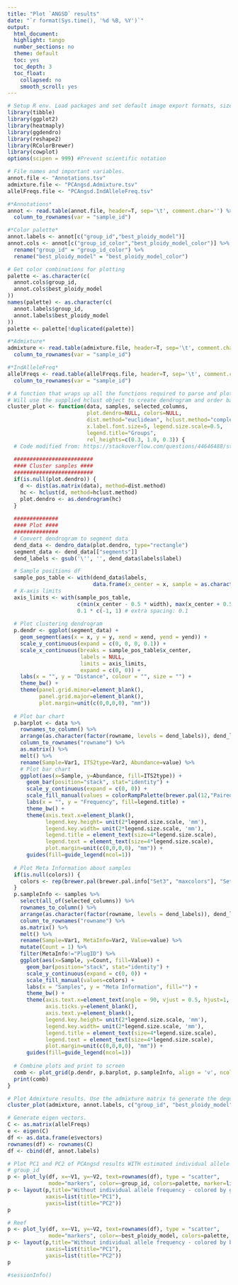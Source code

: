 ```yaml
---
title: "Plot `ANGSD` results"
date: "`r format(Sys.time(), '%d %B, %Y')`"
output:
  html_document:
  highlight: tango
  number_sections: no
  theme: default
  toc: yes
  toc_depth: 3
  toc_float:
    collapsed: no
    smooth_scroll: yes
---
```


```r
# Setup R env. Load packages and set default image export formats, size and resolution.
library(tibble)
library(ggplot2)
library(heatmaply)
library(ggdendro)
library(reshape2)
library(RColorBrewer)
library(cowplot)
options(scipen = 999) #Prevent scientific notation
```

```r
# File names and important variables.
annot.file <- "Annotations.tsv"
admixture.file <- "PCAngsd.Admixture.tsv"
allelFreqs.file <- "PCAngsd.IndAlleleFreq.tsv"
```

```r
#*Annotations*
annot <- read.table(annot.file, header=T, sep='\t', comment.char='') %>% 
  column_to_rownames(var = "sample_id")
```

```r
#*Color palette*
annot.labels <- annot[c("group_id","best_ploidy_model")]
annot.cols <- annot[c("group_id_color","best_ploidy_model_color")] %>% 
  rename("group_id" = "group_id_color") %>% 
  rename("best_ploidy_model" = "best_ploidy_model_color")

# Get color combinations for plotting
palette <- as.character(c(
  annot.cols$group_id, 
  annot.cols$best_ploidy_model
))
names(palette) <- as.character(c(
  annot.labels$group_id, 
  annot.labels$best_ploidy_model
))
palette <- palette[!duplicated(palette)]
```

```r
#*Admixture*
admixture <- read.table(admixture.file, header=T, sep='\t', comment.char='', check.names=FALSE) %>% 
  column_to_rownames(var = "sample_id")
```

```r
#*IndAlleleFreq*
allelFreqs <- read.table(allelFreqs.file, header=T, sep='\t', comment.char='', check.names=FALSE) %>% 
  column_to_rownames(var = "sample_id")
```


``` r
# A function that wraps up all the functions required to parse and plot the input data.
# Will use the supplied hclust object to create dendrogram and order bars or will perform clustering itself.
cluster_plot <- function(data, samples, selected_columns, 
                         plot.dendro=NULL, colors=NULL,
                         dist.method="euclidean", hclust.method="complete",
                         x.label.font.size=5, legend.size.scale=0.5,
                         legend.title="Groups",
                         rel_heights=c(0.3, 1.0, 0.3)) {
  # Code modified from: https://stackoverflow.com/questions/44646488/stacked-bar-plot-with-hierarchical-clustering-dendrogram
  
  #########################
  #### Cluster samples ####
  #########################
  if(is.null(plot.dendro)) {
    d <- dist(as.matrix(data), method=dist.method)
    hc <- hclust(d, method=hclust.method)
    plot.dendro <- as.dendrogram(hc)
  }
  
  ##############
  #### Plot ####
  ##############
  # Convert dendrogram to segment data
  dend_data <- dendro_data(plot.dendro, type="rectangle")
  segment_data <- dend_data[["segments"]]
  dend_labels <- gsub('\'', '', dend_data$labels$label)

  # Sample positions df
  sample_pos_table <- with(dend_data$labels, 
                           data.frame(x_center = x, sample = as.character(label), width = 0.9))
  # X-axis limits
  axis_limits <- with(sample_pos_table, 
                      c(min(x_center - 0.5 * width), max(x_center + 0.5 * width))) + 
                      0.1 * c(-1, 1) # extra spacing: 0.1
  
  # Plot clustering dendrogram
  p.dendr <- ggplot(segment_data) +
    geom_segment(aes(x = x, y = y, xend = xend, yend = yend)) +
    scale_y_continuous(expand = c(0, 0, 0, 0.1)) + 
    scale_x_continuous(breaks = sample_pos_table$x_center, 
                       labels = NULL, 
                       limits = axis_limits, 
                       expand = c(0, 0)) + 
    labs(x = "", y = "Distance", colour = "", size = "") +
    theme_bw() + 
    theme(panel.grid.minor=element_blank(),
          panel.grid.major=element_blank(),
          plot.margin=unit(c(0,0,0,0), "mm"))
  
  # Plot bar chart
  p.barplot <- data %>%
    rownames_to_column() %>%
    arrange(as.character(factor(rowname, levels = dend_labels)), dend_labels) %>%
    column_to_rownames("rowname") %>%
    as.matrix() %>%
    melt() %>%
    rename(Sample=Var1, ITS2type=Var2, Abundance=value) %>%
    # Plot bar chart
    ggplot(aes(x=Sample, y=Abundance, fill=ITS2type)) +
      geom_bar(position="stack", stat="identity") +
      scale_y_continuous(expand = c(0, 0)) +
      scale_fill_manual(values = colorRampPalette(brewer.pal(12,"Paired"))(12)) +
      labs(x = "", y = "Frequency", fill=legend.title) +
      theme_bw() +
      theme(axis.text.x=element_blank(),
            legend.key.height= unit(2*legend.size.scale, 'mm'),
            legend.key.width= unit(2*legend.size.scale, 'mm'),
            legend.title = element_text(size=4*legend.size.scale),
            legend.text = element_text(size=4*legend.size.scale),
            plot.margin=unit(c(0,0,0,0), "mm")) +
      guides(fill=guide_legend(ncol=1))
  
  # Plot Meta Information about samples
  if(is.null(colors)) {
    colors <- rep(brewer.pal(brewer.pal.info["Set3", "maxcolors"], "Set3"), ceiling(nrow(samples)/12))
  }
  p.sampleInfo <- samples %>%
    select(all_of(selected_columns)) %>%
    rownames_to_column() %>% 
    arrange(as.character(factor(rowname, levels = dend_labels)), dend_labels) %>% 
    column_to_rownames("rowname") %>% 
    as.matrix() %>% 
    melt() %>% 
    rename(Sample=Var1, MetaInfo=Var2, Value=value) %>% 
    mutate(Count = 1) %>% 
    filter(MetaInfo!="PlugID") %>%
    ggplot(aes(x=Sample, y=Count, fill=Value)) + 
      geom_bar(position="stack", stat="identity") + 
      scale_y_continuous(expand = c(0, 0)) + 
      scale_fill_manual(values=colors) +
      labs(x = "Samples", y = "Meta Information", fill="") +
      theme_bw() +
      theme(axis.text.x=element_text(angle = 90, vjust = 0.5, hjust=1, size=x.label.font.size),
            axis.ticks.y=element_blank(),
            axis.text.y=element_blank(),
            legend.key.height= unit(2*legend.size.scale, 'mm'),
            legend.key.width= unit(2*legend.size.scale, 'mm'),
            legend.title = element_text(size=4*legend.size.scale),
            legend.text = element_text(size=4*legend.size.scale),
            plot.margin=unit(c(0,0,0,0), "mm")) +
      guides(fill=guide_legend(ncol=1))
  
  # Combine plots and print to screen
  comb <- plot_grid(p.dendr, p.barplot, p.sampleInfo, align = 'v', ncol = 1, axis = "lr", rel_heights = rel_heights)
  print(comb)
}
```


```r
# Plot Admixture results. Use the admixture matrix to generate the degdrogram and sample order.
cluster_plot(admixture, annot.labels, c("group_id", "best_ploidy_model"), colors=palette, x.label.font.size=2)
```


```r
# Generate eigen vectors.
C <- as.matrix(allelFreqs)
e <- eigen(C)
df <- as.data.frame(e$vectors)
rownames(df) <- rownames(C)
df <- cbind(df, annot.labels)
```


```r
# Plot PC1 and PC2 of PCAngsd results WITH estimated individual allele frequencies using the `plotly` package.
# group_id
p <- plot_ly(df, x=~V1, y=~V2, text=rownames(df), type = "scatter",
             mode="markers", color=~group_id, colors=palette, marker=list(size=11))
p <- layout(p,title="Without individual allele frequency - colored by group_id",
            xaxis=list(title="PC1"),
            yaxis=list(title="PC2"))
p

# Reef
p <- plot_ly(df, x=~V1, y=~V2, text=rownames(df), type = "scatter",
             mode="markers", color=~best_ploidy_model, colors=palette, marker=list(size=11))
p <- layout(p,title="Without individual allele frequency - colored by best_ploidy_model",
            xaxis=list(title="PC1"),
            yaxis=list(title="PC2"))
p
```


```r
#sessionInfo()
```

